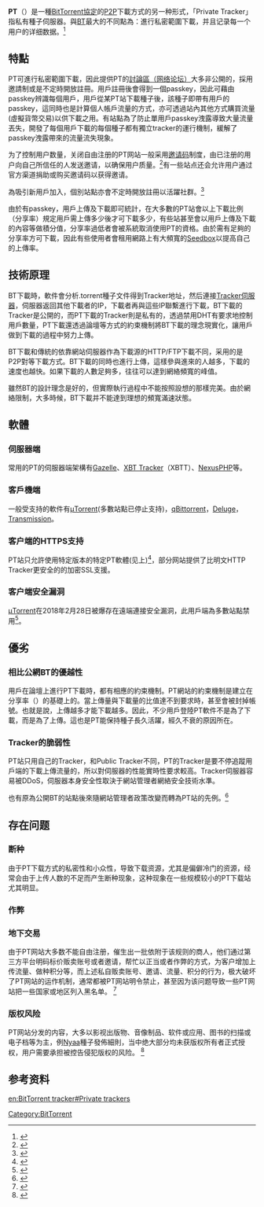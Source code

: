 {{original research|time=2018-08-28T06:12:59+00:00}}
{{noteTA
|G1=IT
}}
'''PT'''（{{lang-en|Private Tracker}}）是一種[[BitTorrent_(协议)|BitTorrent協定]]的[[P2P|P2P]]下載方式的另一种形式，「Private Tracker」指私有種子伺服器。與[[BT|BT]]最大的不同點為：進行私密範圍下載，并且记录每一个用户的详细数据。<ref>{{Cite web|title=traffic tracked|url=http://wiki.bakabt.me/index.php/FAQ#How_is_my_traffic_tracked.3F|work=www.bakabt.me|language=en|accessdate=2020-10-22|archive-date=2020-10-29|archive-url=https://web.archive.org/web/20201029215401/http://wiki.bakabt.me/index.php/FAQ#How_is_my_traffic_tracked.3F|dead-url=no}}</ref>

==特點==
PT可進行私密範圍下載，因此提供PT的[[討論區|討論區（网络论坛）]]大多非公開的，採用邀請制或是不定時開放註冊。用戶註冊後會得到一個passkey，因此可藉由passkey辨識每個用戶，用戶從某PT站下載種子後，該種子即帶有用戶的passkey，這同時也是計算個人帳戶流量的方式，亦可透過站內其他方式購買流量(虛擬貨幣交易)以供下載之用。有站點為了防止單用戶passkey洩露導致大量流量丟失，開發了每個用戶下載的每個種子都有獨立tracker的運行機制，緩解了passkey洩露帶來的流量流失現象。

为了控制用户数量，关闭自由注册的PT网站一般采用[[邀请码|邀请码]]制度，由已注册的用户向自己所信任的人发送邀请，以确保用户质量。<ref>{{Cite web |url=http://torrentfreak.com/trading-bittorrent-tracker-invites-080115/ |title=Trading BitTorrent Tracker Invites , Commodity or Curse? |accessdate=2013-07-05 |archive-date=2013-06-19 |archive-url=https://web.archive.org/web/20130619184857/http://torrentfreak.com/trading-bittorrent-tracker-invites-080115/ |dead-url=no }}</ref>有一些站点还会允许用户通过官方渠道捐助或购买邀请码以获得邀请。

為吸引新用戶加入，個別站點亦會不定時開放註冊以活躍社群。<ref>{{Cite web|title=open tracker|url=https://opentrackers.org/|language=en|accessdate=2020-10-22|archive-date=2021-01-29|archive-url=https://web.archive.org/web/20210129183017/https://opentrackers.org/|dead-url=no}}</ref>

由於有passkey，用戶上傳及下載即可統計，在大多數的PT站會以上下載比例（分享率）規定用戶需上傳多少後才可下載多少，有些站甚至會以用戶上傳及下載的內容等做積分值，分享率過低者會被系統取消使用PT的資格。由於需有足夠的分享率方可下載，因此有些使用者會租用網路上有大頻寬的[[Seedbox|Seedbox]]以提高自己的上傳率。

== 技術原理 ==
BT下載時，軟件會分析.torrent種子文件得到Tracker地址，然后連接[[Tracker伺服器|Tracker伺服器]]，伺服器返回其他下載者的IP，下載者再與這些IP聯繫進行下載，BT下載的Tracker是公開的，而PT下載的Tracker則是私有的，透過禁用DHT有要求地控制用戶數量，PT下載還透過論壇等方式的約束機制將BT下載的理念現實化，讓用戶做到下載的過程中努力上傳。

BT下載和傳統的依靠網站伺服器作為下載源的HTTP/FTP下載不同，采用的是P2P對等下載方式。BT下載的同時也進行上傳，這樣參與進來的人越多，下載的速度也越快。如果下載的人數足夠多，往往可以達到網絡頻寬的峰值。

雖然BT的設計理念是好的，但實際執行過程中不能按照設想的那樣完美。由於網絡限制，大多時候，BT下載并不能達到理想的頻寬滿速狀態。

==軟體==
=== 伺服器端 ===
常用的PT的伺服器端架構有[[Gazelle|Gazelle]]、[[XBT_Tracker|XBT Tracker]]（XBTT）、[[NexusPHP|NexusPHP]]等。

=== 客戶機端 ===
一般受支持的軟件有[[ΜTorrent|μTorrent]](多數站點已停止支持)，[[qBittorrent|qBittorrent]]，[[Deluge|Deluge]]，[[Transmission|Transmission]]。

=== 客户端的HTTPS支持 ===
PT站只允許使用特定版本的特定PT軟體(见上)<ref>{{Cite web|title=BT Client|url=http://wiki.bakabt.me/index.php/FAQ#What_BitTorrent_clients_can_I_use.3F|work=www.bakabt.me|language=en|accessdate=2020-10-22|archive-date=2020-10-29|archive-url=https://web.archive.org/web/20201029215401/http://wiki.bakabt.me/index.php/FAQ#What_BitTorrent_clients_can_I_use.3F|dead-url=no}}</ref>，部分网站提供了比明文HTTP Tracker更安全的的加密SSL支援。

=== 客户端安全漏洞 ===
[[μTorrent|μTorrent]]在2018年2月28日被爆存在遠端連接安全漏洞，此用戶端為多數站點禁用<ref>{{Cite web|title=uTorrent客户端受多个严重漏洞影响|url=http://www.sohu.com/a/223607011_750628|accessdate=2019-06-16|work=www.sohu.com|language=zh}}</ref>。

== 優劣 ==
=== 相比公網BT的優越性 ===
用戶在論壇上進行PT下載時，都有相應的約束機制。PT網站的約束機制是建立在分享率（{{lang|en|ratio}}）的基礎上的。當上傳量與下載量的比值達不到要求時，甚至會被封掉帳號。也就是說，上傳越多才能下載越多。因此，不少用戶登陸PT軟件不是為了下載，而是為了上傳。這也是PT能保持種子長久活躍，經久不衰的原因所在。

=== Tracker的脆弱性 ===
PT站只用自己的Tracker，和Public Tracker不同，PT的Tracker是要不停追蹤用戶端的下載上傳流量的，所以對伺服器的性能實時性要求較高。Tracker伺服器容易被DDoS，伺服器本身安全性取決于網站管理者網絡安全技術水準。

也有原為公開BT的站點後來隨網站管理者政策改變而轉為PT站的先例。<ref>{{Cite web|title=公網BT發展為私網PT|url=https://bakabt.me/|language=n|accessdate=2020-10-22|archive-date=2021-01-30|archive-url=https://web.archive.org/web/20210130014039/https://bakabt.me/|dead-url=no}}</ref>

==存在问题==
=== 断种 ===
由于PT下载方式的私密性和小众性，导致下载资源，尤其是偏僻冷门的资源，经常会由于上传人数的不足而产生断种现象，这种现象在一些规模较小的PT下载站尤其明显。

=== 作弊 ===
{{fact|由于PT下载所使用协议的漏洞，导致一些用户利用其漏洞模拟上传流量而进行作弊，这种作弊很难完全禁止。}}

=== 地下交易 ===
由于PT网站大多数不能自由注册，催生出一批依附于该规则的商人，他们通过第三方平台明码标价贩卖账号或者邀请，帮忙以正当或者作弊的方式，为客户增加上传流量、做种积分等，而上述私自贩卖账号、邀请、流量、积分的行为，极大破坏了PT网站的运作机制，通常都被PT网站明令禁止，甚至因为该问题导致一些PT网站把一些国家或地区列入黑名单。
<ref>{{Cite web|title=buy invite or account|url=https://invitez.net/tracker-list.html|language=en|accessdate=2020-10-22|archive-date=2020-10-25|archive-url=https://web.archive.org/web/20201025003239/https://invitez.net/tracker-list.html|dead-url=no}}</ref>

=== 版权风险 ===
PT网站分发的内容，大多以影视出版物、音像制品、软件或应用、图书的扫描或电子档等为主，例[[Nyaa_Torrents|Nyaa]]種子發佈細則，当中绝大部分均未获版权所有者正式授权，用户需要承担被控告侵犯版权的风险。
<ref>{{Cite web|title=盜版動畫相關資源在各類torrent上的猖獗趨勢|url=https://torrentfreak.com/anime-distributor-launches-piracy-assault-sues-1337-bittorrent-users-110126/|work=torrentfreak.com|language=en|accessdate=2020-10-22|archive-date=2020-11-27|archive-url=https://web.archive.org/web/20201127171335/https://torrentfreak.com/anime-distributor-launches-piracy-assault-sues-1337-bittorrent-users-110126/|dead-url=no}}</ref>

==参考资料==
{{Reflist}}

{{BitTorrent}}

[[Category:BitTorrent|Category:BitTorrent]]

[[en:BitTorrent_tracker#Private_trackers|en:BitTorrent tracker#Private trackers]]